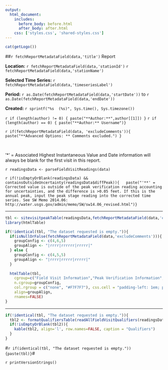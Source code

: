 ```yaml
---
output:
  html_document:
    includes:
      before_body: before.html
      after_body: after.html
    css: ['styles.css', 'shared-styles.css']
---
```

<script>document.title="Site Visit Peak Summary"</script>
<div class="header">
<div>
<div class="header-logo">
```r
cat(getLogo())
```
</div>
<div class="header-title">
##`r fetchReportMetadataField(data,'title')` Report
</div>
</div>
<div class="header-labels">
<div class="header-col-left">
**Location:**  `r fetchReportMetadataField(data,'stationId')` `r fetchReportMetadataField(data,'stationName')`

**Selected Time Series:** `r fetchReportMetadataField(data,'timeseriesLabel')`
</div>
<div class="header-col-right">
**Period:**  `r as.Date(fetchReportMetadataField(data,'startDate'))` to `r as.Date(fetchReportMetadataField(data,'endDate'))`

**Created:**  `r sprintf("%s  (%s)", Sys.time(), Sys.timezone())`

`r if (length(author) != 0) { paste("**Author:**",author[[1]]) }`
`r if (length(author) == 0) { paste("**Author:** Username")}`
</div>
</div>

`r if(fetchReportMetadataField(data, 'excludeComments')){ paste("**Advanced Options: ** Comments excluded.") }`

&nbsp;

'*' = Associated Highest Instantaneous Value and Date information will always be blank for the first visit in this report.

`r readingsData <- parseFieldVisitReadings(data)`

`r if(!isEmptyOrBlank(readingsData) && containsOutsideUncertainty(readingsData$diffPeak)){
  paste("'**' = Corrected value is outside of the peak verification reading accounting for uncertainties, and the difference is >0.05 feet. If this is the annual peak, input the peak stage reading into the corrected time series. See SW Memo 2014.06: http://water.usgs.gov/admin/memo/SW/sw14.06_revised.html")}`
</div>

***

```r
tbl <- sitevisitpeakTable(readingsData,fetchReportMetadataField(data,'excludeComments'),fetchReportMetadataField(data,'timezone'))
library(htmlTable)

if(!identical(tbl, "The dataset requested is empty.")){
  if(isNullOrFalse(fetchReportMetadataField(data,'excludeComments'))){
    groupConfig <- c(4,6,5)
    groupAlign <- "|rrrr|rrrrrr|rrrrr|"
  } else {
    groupConfig <- c(4,5,5)
    groupAlign <- "|rrrr|rrrrr|rrrrr|"
  }
  
  htmlTable(tbl, 
    cgroup=c("Field Visit Information","Peak Verification Information","*Associated Highest Instantaneous Value and Date"),
    n.cgroup=groupConfig,
    col.rgroup = c("none", "#F7F7F7"), css.cell = "padding-left: 1em; padding-right: 1em; padding-top:.5em;padding-bottom:.5em;",
    align=groupAlign,
    rnames=FALSE)
}

```

***

```r
if(!identical(tbl, "The dataset requested is empty.")){
  tbl2 <- formatQualifiersTable(readAllFieldVisitQualifiers(readingsData))
  if(!isEmptyOrBlank(tbl2)){
    kable(tbl2, align='l', row.names=FALSE, caption = "Qualifiers")
  }
}
```

#`r if(identical(tbl, "The dataset requested is empty.")) {paste(tbl)}`#

`r printVersionStrings()`
